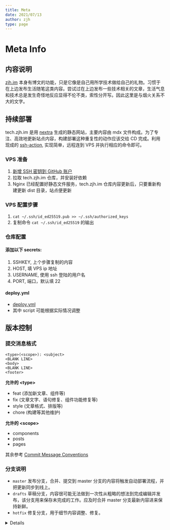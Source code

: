 ```yaml
---
title: Meta
date: 2021/07/13
author: zjh
type: page
---
```


# Meta Info

## 内容说明
[zjh.im](https://zjh.im) 本身有博文的功能，只是它像是自己用所学技术做给自己的礼物。习惯于在上边发布生活随笔这类内容。尝试过在上边发布一些技术相关的文章，生活气息和技术总是发生奇怪地反应显得不伦不类，索性分开写。因此这里是与烟火关系不大的文字。


## 持续部署
tech.zjh.im 是用 [nextra](https://nextra.vercel.app/) 生成的静态网站，主要内容由 mdx 文件构成。为了专注、高效地更新站点内容，构建部署这种重复性的动作应该交给 CD 完成。利用现成的 [ssh-action](https://github.com/appleboy/ssh-action), 实现简单，远程连到 VPS 并执行相应的命令即可。

### VPS 准备
1. [新增 SSH 密钥到 GitHub 账户](https://docs.github.com/cn/github/authenticating-to-github/connecting-to-github-with-ssh/adding-a-new-ssh-key-to-your-github-account)
2. 拉取 tech.zjh.im 仓库，并安装好依赖
3. Nginx 已经配置好静态文件服务，tech.zjh.im 仓库内容更新后，只要重新构建更新 dist 目录，站点便更新

### VPS 配置步骤
1. `cat ~/.ssh/id_ed25519.pub >> ~/.ssh/authorized_keys`
2. 复制命令 `cat ~/.ssh/id_ed25519` 的输出

### 仓库配置
#### 添加以下 secrets:
1. SSHKEY, 上个步骤复制的内容
2. HOST, 填 VPS ip 地址
3. USERNAME, 使用 ssh 登陆的用户名
4. PORT, 端口，默认填 22

#### deploy.yml
- [deploy.yml](https://github.com/bbbottle/tech.zjh.im/blob/master/.github/workflows/deploy.yml)
- 其中 script 可能根据实际情况调整

## 版本控制
### 提交消息格式
```
<type>(<scope>): <subject>
<BLANK LINE>
<body>
<BLANK LINE>
<footer>
```

**允许的 \<type\>**
- feat (添加新文章、组件等)
- fix (文章文字、语句修复、组件功能修复等)
- style (文章格式、排版等)
- chore (构建等其他维护)

**允许的 \<scope\>**
- components
- posts
- pages

其余参考 [Commit Message Conventions](https://gist.github.com/stephenparish/9941e89d80e2bc58a153#format-of-the-commit-message)

### 分支说明
- `master` 发布分支，合并、提交到 master 分支的内容将触发自动部署流程，并把更新同步到线上。
- `drafts` 草稿分支，内容很可能无法做到一次性从粗略的想法到完成编辑并发布，该分支用来保存未完成的工作。应及时合并 master 分支最新内容进来保持新鲜。
- `hotfix` 修复分支，用于细节内容调整、修复。

<Details name="Fig. 更新、发布流程">
  <Image src="/images/content-publish-flow.svg" width={931} height={1113} className="next-image" />
</Details>
